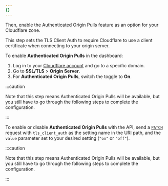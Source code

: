 ```yaml
---
{}
---
```



Then, enable the Authenticated Origin Pulls feature as an option for your Cloudflare zone.

This step sets the TLS Client Auth to require Cloudflare to use a client certificate when connecting to your origin server.

<Tabs syncKey="dashPlusAPI"> <TabItem label="Dashboard">

To enable **Authenticated Origin Pulls** in the dashboard:

1. Log in to your [Cloudflare account](https://dash.cloudflare.com) and go to a specific domain.
2. Go to **SSL/TLS** > **Origin Server**.
3. For **Authenticated Origin Pulls**, switch the toggle to **On**.

:::caution

Note that this step means Authenticated Origin Pulls will be available, but you still have to go through the following steps to complete the configuration.

:::

</TabItem> <TabItem label="API">

To enable or disable **Authenticated Origin Pulls** with the API, send a [`PATCH`](/api/resources/zones/subresources/settings/methods/edit/) request with `tls_client_auth` as the setting name in the URI path, and the `value` parameter set to your desired setting (`"on"` or `"off"`).

:::caution

Note that this step means Authenticated Origin Pulls will be available, but you still have to go through the following steps to complete the configuration.

:::

</TabItem> </Tabs>
